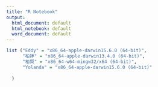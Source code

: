 ```yaml
---
title: "R Notebook"
output:
  html_document: default
  html_notebook: default
  word_document: default
---
```

```R
list ("Eddy" = "x86_64-apple-darwin15.6.0 (64-bit)",
      "柏婷" = "x86_64-apple-darwin13.4.0 (64-bit)",
      "柏賢" = "x86_64-w64-mingw32/x64 (64-bit)",
      "Yolanda" = "x86_64-apple-darwin15.6.0 (64-bit)"
      
  )
```
